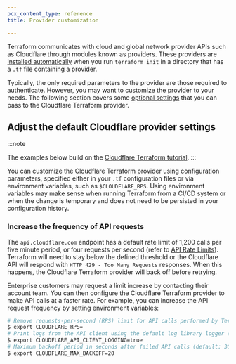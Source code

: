 ```yaml
---
pcx_content_type: reference
title: Provider customization

---
```


Terraform communicates with cloud and global network provider APIs such as Cloudflare through modules known as providers. These providers are [installed automatically](/terraform/tutorial/initialize-terraform/#2-initialize-terraform-and-the-cloudflare-provider) when you run `terraform init` in a directory that has a `.tf` file containing a provider.

Typically, the only required parameters to the provider are those required to authenticate. However, you may want to customize the provider to your needs. The following section covers some [optional settings](https://www.terraform.io/docs/providers/cloudflare/#argument-reference) that you can pass to the Cloudflare Terraform provider.

## Adjust the default Cloudflare provider settings

:::note

The examples below build on the [Cloudflare Terraform tutorial](/terraform/tutorial/). 
:::

You can customize the Cloudflare Terraform provider using configuration parameters, specified either in your `.tf` configuration files or via environment variables, such as `$CLOUDFLARE_RPS`. Using environment variables may make sense when running Terraform from a CI/CD system or when the change is temporary and does not need to be persisted in your configuration history.

### Increase the frequency of API requests

The `api.cloudflare.com` endpoint has a default rate limit of 1,200 calls per five minute period, or four requests per second (refer to [API Rate Limits](/fundamentals/api/reference/limits/)). Terraform will need to stay below the defined threshold or the Cloudflare API will respond with `HTTP 429 - Too Many Requests` responses. When this happens, the Cloudflare Terraform provider will back off before retrying.

Enterprise customers may request a limit increase by contacting their account team. You can then configure the Cloudflare Terraform provider to make API calls at a faster rate. For example, you can increase the API request frequency by setting environment variables:

```sh
# Remove requests-per-second (RPS) limit for API calls performed by Terraform (default: 4).
$ export CLOUDFLARE_RPS=
# Print logs from the API client using the default log library logger (default: false).
$ export CLOUDFLARE_API_CLIENT_LOGGING=true
# Maximum backoff period in seconds after failed API calls (default: 30).
$ export CLOUDFLARE_MAX_BACKOFF=20
```
